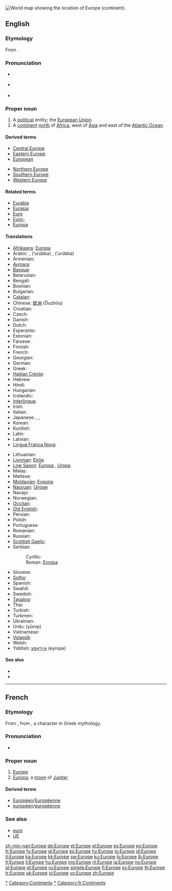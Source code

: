 [[Image:LocationEurope.png|thumb|World map showing the location of Europe (continent).]]
{{also|europe|europé}}
==English==
{{wikipedia}}

===Etymology===
From {{etyl|grc}} {{term|Εὐρώπη|tr=Eurōpē|lang=grc}}.

===Pronunciation===
* {{a|UK}} {{IPA|/ˈjʊəɹəp/}}
* {{a|US}} {{IPA|/ˈjʊɹəp/}}
* {{audio|en-us-Europe.ogg|Audio (US)}}

===Proper noun===
{{en-proper noun}}

# A [[political]] entity; the [[European Union]].
# A [[continent]] [[north]] of [[Africa]], west of [[Asia]] and east of the [[Atlantic Ocean]].

====Derived terms====
{{top2}}
* [[Central Europe]]
* [[Eastern Europe]]
* [[European]]
{{mid2}}
* [[Northern Europe]]
* [[Southern Europe]]
* [[Western Europe]]
{{bottom}}

====Related terms====
* [[Eurabia]]
* [[Eurasia]]
* [[Euro]]
* [[Euro-]]
* [[Europa]]

====Translations====
{{trans-see|European Union|European Union}}

{{trans-top|continent}}
* [[Afrikaans]]: [[Europa]]
* Arabic: {{Arab|[[أوروبا]]}} {{f}}, {{Arab|[[أوربا]]}} (’urúbba) {{f}}, {{Arab|[[أوروبة]]}} (’urúbba) {{f}}
* Armenian: {{t+|hy|Եվրոպա|tr=Evropa}}
* [[Aymara]]: {{t|ay|Iwrupa}}
* [[Basque]]: {{t+|eu|Europa|xs=Basque}}
* Belarusian: {{t|be|Еўропа|f|tr=Jeŭropa|sc=Cyrl}}
* Bengali: {{t|bn|ইউরোপ|tr=Iurop|sc=Beng}}
* Bosnian: {{t-|bs|Evropa|f}}
* Bulgarian: {{t+|bg|Европа|f}}
* [[Catalan]]: {{t+|ca|Europa|f}}
* Chinese: [[欧洲]] (Ōuzhōu)
* Croatian: {{t+|hr|Europa|f|alt=Európa}}
* Czech: {{t+|cs|Evropa|f}}
* Danish: {{t-|da|Europa}}
* Dutch: {{t+|nl|Europa|n}}
* Esperanto: {{t+|eo|Eŭropo|xs=Esperanto}}
* Estonian: {{t+|et|Euroopa}}
* Faroese: {{t-|fo|Evropa|n|xs=Faroese}}
* Finnish: {{t+|fi|Eurooppa}}
* French: {{t+|fr|Europe|f}}
* Georgian: {{t-|ka|ევროპა|tr=evropa|sc=Geor|xs=Georgian}}
* German: {{t+|de|Europa|n}}
* Greek: {{t+|el|Ευρώπη|f|tr=Evrópi}}
* [[Haitian Creole]]: {{tø|ht|Ewòp}}
* Hebrew: {{t+|he|אירופה|f|tr=Eiropa}}
* Hindi: {{t+|hi|यूरोप|tr=yūrop|xs=Hindi}}
* Hungarian: {{t+|hu|Európa}}
* Icelandic: {{t+|is|Evrópa|f}}
* [[Interlingua]]: {{t+|ia|Europa|xs=Interlingua}}
* Irish: {{t-|ga|Eoraip|f|xs=Irish}}
* Italian: {{t+|it|Europa}}
* Japanese: {{t+|ja|ヨーロッパ|tr=Yōroppa}}, {{t|ja|欧羅巴|tr=Yōroppa}}, {{t+|ja|欧州|tr=Ōshū}}
* Korean: {{t+|ko|유럽|tr=Yureop|sc=Hang}}
* Kurdish: {{ku-Arab|[[ئه‌وروپا]]}}
* Latin: {{t+|la|Europa|f}}
* Latvian: {{t|lv|Eiropa|f|xs=Latvian}}
* [[Lingua Franca Nova]]: {{tø|lfn|Europa}}
{{trans-mid}}
* Lithuanian: {{t+|lt|Europa|f|xs=Lithuanian}}
* [[Livonian]]: [[Eirōp]]
* [[Low Saxon]]: [[Europa]]<!--(ööropa/oiropa)-->, [[Uropa]]<!--(üropa)-->
* Malay: {{t-|ms|Eropah|xs=Malay}}
* Maltese: {{t-|mt|Ewropa|f|xs=Maltese}}
* [[Moldavian]]: [[Еуропа]] {{f}}
* [[Nauruan]]: [[Uirope]]
* Navajo: {{tø|nv|Béésh Bichʼahníí bikéyah}}
* Norwegian: {{t+|no|Europa}}
* [[Occitan]]: {{t|oc|Euròpa|f}}
* [[Old English]]: {{t-|ang|Europa|m|xs=Old English}}
* Persian: {{fa-Arab|[[اورپا]]}}
* Polish: {{t+|pl|Europa|f}}
* Portuguese: {{t+|pt|Europa|f}}
* Romanian: {{t+|ro|Europa|f}}
* Russian: {{t+|ru|Европа|f|tr=Jevrópa}}
* [[Scottish Gaelic]]: {{t-|gd|Roinn-Eòrpa|f|alt=an Roinn-Eòrpa|xs=Scottish Gaelic}}
* Serbian:
*: Cyrillic: {{t+|sr|Европа|f|sc=Cyrl}}
*: Roman: [[Evropa]] {{f}}
* Slovene: {{t+|sl|Evropa|f}}
* [[Sotho]]: {{t|st|Yuropo|xs=Sotho}}
* Spanish: {{t+|es|Europa|f}}
* Swahili: {{t+|sw|Bara Uropa|xs=Swahili}}
* Swedish: {{t+|sv|Europa}}
* [[Tagalog]]: {{t+|tl|Europa|xs=Tagalog}}
* Thai: {{t|th|ยุโรป|tr=yúrôop}}
* Turkish: {{t+|tr|Avrupa}}
* Turkmen: {{t-|tk|Ýewropa|xs=Turkmen}}
* Ukrainian: {{t|uk|Європа|f|tr=Jevropa|sc=Cyrl}}
* Urdu: {{ur-Arab|[[یورپ]]}} (yūrop)
* Vietnamese: {{t+|vi|Châu Âu|xs=Vietnamese}}
* [[Volapük]]: {{t+|vo|Yurop|xs=Volapük}}
* Welsh: {{t|cy|Ewrop|f}}
* Yiddish: [[אייראָפּע]] (eyrope) {{f}}
{{trans-bottom}}

====See also====
* {{list|en|continents}}
* {{list|en|countries of Europe}}

[[Category:Europe|*]]
[[Category:Continents]]

----

==French==

===Etymology===
From {{etyl|la|fr}} {{term|Europa|Eurōpa|lang=la}}, from {{etyl|grc|fr}} {{term|Εὐρώπα|tr=Europa|lang=grc|sc=polytonic}}, a character in Greek mythology.

===Pronunciation===
* {{audio-IPA|Fr-Europe.ogg|/ø.ʁɔp/|lang=fr}}

===Proper noun===
{{infl|fr|proper noun|g=f}}

# [[#English|Europe]]
# [[Europa]], a [[moon]] of [[Jupiter]]

====Derived terms====
* [[Européen]]/[[Européenne]]
* [[européen]]/[[européenne]]

===See also===
* [[euro]]
* [[UE]]

[[Category:fr:Europe|*]]
[[Category:fr:Continents]]

[[zh-min-nan:Europe]]
[[de:Europe]]
[[et:Europe]]
[[el:Europe]]
[[es:Europe]]
[[eo:Europe]]
[[fr:Europe]]
[[fy:Europe]]
[[gl:Europe]]
[[ko:Europe]]
[[hy:Europe]]
[[io:Europe]]
[[id:Europe]]
[[it:Europe]]
[[ka:Europe]]
[[kk:Europe]]
[[sw:Europe]]
[[ku:Europe]]
[[lo:Europe]]
[[lb:Europe]]
[[lt:Europe]]
[[li:Europe]]
[[hu:Europe]]
[[mg:Europe]]
[[nl:Europe]]
[[ja:Europe]]
[[no:Europe]]
[[pl:Europe]]
[[pt:Europe]]
[[ru:Europe]]
[[simple:Europe]]
[[fi:Europe]]
[[sv:Europe]]
[[th:Europe]]
[[tr:Europe]]
[[uk:Europe]]
[[vi:Europe]]
[[vo:Europe]]
[[zh:Europe]]